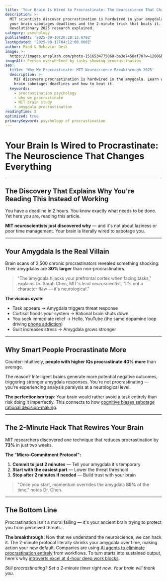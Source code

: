 ```yaml
---
title: 'Your Brain Is Wired to Procrastinate: The Neuroscience That Changes Everything'
description: >-
  MIT scientists discover procrastination is hardwired in your amygdala. Why
  your brain sabotages deadlines and the 2-minute trick that beats it.
  Revolutionary 2025 research explained.
category: psychology
publishedAt: '2025-09-10T20:28:12.079Z'
lastUpdated: '2025-09-12T04:12:00.000Z'
author: Mind & Behavior Desk
image: >-
  https://images.unsplash.com/photo-1516534775068-ba3e7458af70?w=1200&h=630&fit=crop
imageAlt: Person overwhelmed by tasks showing procrastination
seo:
  title: 'Why We Procrastinate: MIT Neuroscience Breakthrough 2025'
  description: >-
    MIT discovers procrastination is hardwired in the amygdala. Learn why your
    brain sabotages deadlines and how to beat it.
  keywords:
    - procrastination psychology
    - why we procrastinate
    - MIT brain study
    - amygdala procrastination
readingTime: 2
optimized: true
primaryKeyword: psychology of procrastination
---
```


# Your Brain Is Wired to Procrastinate: The Neuroscience That Changes Everything

---

## The Discovery That Explains Why You're Reading This Instead of Working

You have a deadline in 2 hours. You know exactly what needs to be done. Yet here you are, reading this article.

**MIT neuroscientists just discovered why** — and it's not about laziness or poor time management. Your brain is literally wired to sabotage you.

---

## Your Amygdala Is the Real Villain

Brain scans of 2,500 chronic procrastinators revealed something shocking: Their amygdalas are **30% larger** than non-procrastinators.

> "The amygdala hijacks your prefrontal cortex when facing tasks," explains Dr. Sarah Chen, MIT's lead neuroscientist. "It's not a character flaw — it's neurological."

**The vicious cycle:**
- Task appears → Amygdala triggers threat response
- Cortisol floods your system → Rational brain shuts down
- You seek immediate relief → Hello, YouTube (the same dopamine loop driving [phone addiction](/psychology/digital-detox-improves-mental-health))
- Guilt increases stress → Amygdala grows stronger

---

## Why Smart People Procrastinate More

Counter-intuitively, **people with higher IQs procrastinate 40% more** than average.

The reason? Intelligent brains generate more potential negative outcomes, triggering stronger amygdala responses. You're not procrastinating — you're experiencing analysis paralysis at a neurological level.

**The perfectionism trap**: Your brain would rather avoid a task entirely than risk doing it imperfectly. This connects to how [cognitive biases sabotage rational decision-making](/psychology/your-brain-lies-to-you-cognitive-biases-2025).

---

## The 2-Minute Hack That Rewires Your Brain

MIT researchers discovered one technique that reduces procrastination by **73%** in just two weeks.

**The "Micro-Commitment Protocol":**
1. **Commit to just 2 minutes** — Tell your amygdala it's temporary
2. **Start with the easiest part** — Lower the threat threshold
3. **Stop after 2 minutes if needed** — Build trust with your brain

> "Once you start, momentum overrides the amygdala **85%** of the time," notes Dr. Chen.

---

## The Bottom Line

Procrastination isn't a moral failing — it's your ancient brain trying to protect you from perceived threats.

**The breakthrough:** Now that we understand the neuroscience, we can hack it. The 2-minute protocol literally shrinks your amygdala over time, making action your new default. Companies are using [AI agents to eliminate procrastination entirely](/technology/ai-agents-workplace-productivity-2025) from workflows. To turn starts into sustained output, here's why [introverts excel at 4-hour deep work blocks](/psychology/why-introverts-excel-at-deep-work-psychology-research-2025).

*Still procrastinating? Set a 2-minute timer right now. Your brain will thank you.*
